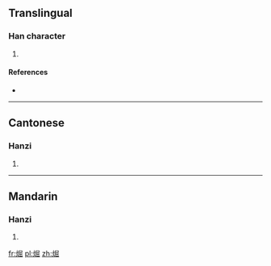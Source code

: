 ==Translingual==

===Han character===
{{Han char|rn=86|rad=火|as=08|sn=12|four=|canj=火尸山山 (FSUU)}}

# {{defn|Han|sort=火08}}

====References====
* {{Han ref|kx=0675.191|hdz=32211.071|uh=7140|ud=28992}}
----

==Cantonese==

===Hanzi===
{{yue-hanzi|jyut=[[wat1]]|y=wat1}}

# {{defn|lang=yue|sort=火08}}

----

==Mandarin==

===Hanzi===
{{cmn-hanzi|pin=[[wei]] ([[wei]])|wg=wei<sup></sup>}}

# {{defn|lang=cmn|sort=火08}}
[[fr:煀]]
[[pl:煀]]
[[zh:煀]]